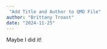 ```yaml
---
 "Add Title and Author to QMD File"
author: "Brittany Troast"
date: "2024-11-25"
---
```

Maybe I did it!
